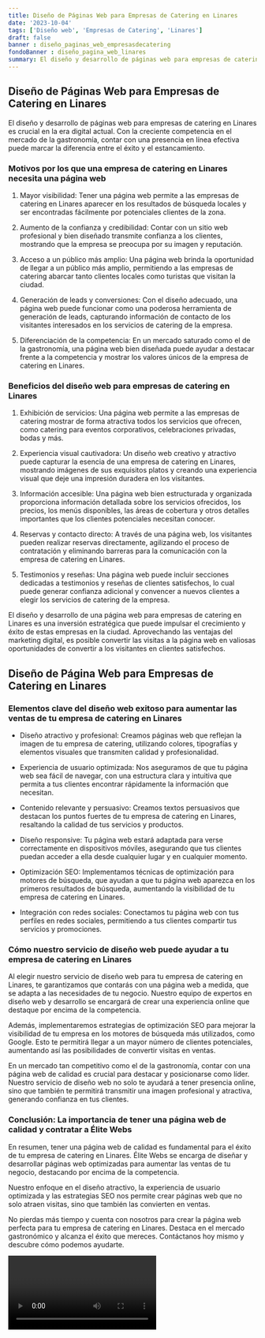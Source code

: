 ```yaml
---
title: Diseño de Páginas Web para Empresas de Catering en Linares
date: '2023-10-04'
tags: ['Diseño web', 'Empresas de Catering', 'Linares']
draft: false
banner : diseño_paginas_web_empresasdecatering
fondoBanner : diseño_pagina_web_linares
summary: El diseño y desarrollo de páginas web para empresas de catering en Linares es crucial en la era digital actual. Con la creciente competencia en el mercado de la gastronomía, contar con una presencia en línea efectiva puede marcar la diferencia entre el éxito y el estancamiento.
---
```


## Diseño de Páginas Web para Empresas de Catering en Linares

El diseño y desarrollo de páginas web para empresas de catering en Linares es crucial en la era digital actual. Con la creciente competencia en el mercado de la gastronomía, contar con una presencia en línea efectiva puede marcar la diferencia entre el éxito y el estancamiento.

### Motivos por los que una empresa de catering en Linares necesita una página web
1. Mayor visibilidad: Tener una página web permite a las empresas de catering en Linares aparecer en los resultados de búsqueda locales y ser encontradas fácilmente por potenciales clientes de la zona.

2. Aumento de la confianza y credibilidad: Contar con un sitio web profesional y bien diseñado transmite confianza a los clientes, mostrando que la empresa se preocupa por su imagen y reputación.

3. Acceso a un público más amplio: Una página web brinda la oportunidad de llegar a un público más amplio, permitiendo a las empresas de catering abarcar tanto clientes locales como turistas que visitan la ciudad.

4. Generación de leads y conversiones: Con el diseño adecuado, una página web puede funcionar como una poderosa herramienta de generación de leads, capturando información de contacto de los visitantes interesados en los servicios de catering de la empresa.

5. Diferenciación de la competencia: En un mercado saturado como el de la gastronomía, una página web bien diseñada puede ayudar a destacar frente a la competencia y mostrar los valores únicos de la empresa de catering en Linares.

### Beneficios del diseño web para empresas de catering en Linares
1. Exhibición de servicios: Una página web permite a las empresas de catering mostrar de forma atractiva todos los servicios que ofrecen, como catering para eventos corporativos, celebraciones privadas, bodas y más.

2. Experiencia visual cautivadora: Un diseño web creativo y atractivo puede capturar la esencia de una empresa de catering en Linares, mostrando imágenes de sus exquisitos platos y creando una experiencia visual que deje una impresión duradera en los visitantes.

3. Información accesible: Una página web bien estructurada y organizada proporciona información detallada sobre los servicios ofrecidos, los precios, los menús disponibles, las áreas de cobertura y otros detalles importantes que los clientes potenciales necesitan conocer.

4. Reservas y contacto directo: A través de una página web, los visitantes pueden realizar reservas directamente, agilizando el proceso de contratación y eliminando barreras para la comunicación con la empresa de catering en Linares.

5. Testimonios y reseñas: Una página web puede incluir secciones dedicadas a testimonios y reseñas de clientes satisfechos, lo cual puede generar confianza adicional y convencer a nuevos clientes a elegir los servicios de catering de la empresa.

El diseño y desarrollo de una página web para empresas de catering en Linares es una inversión estratégica que puede impulsar el crecimiento y éxito de estas empresas en la ciudad. Aprovechando las ventajas del marketing digital, es posible convertir las visitas a la página web en valiosas oportunidades de convertir a los visitantes en clientes satisfechos.

<GifSeo />

<Cta />

## Diseño de Página Web para Empresas de Catering en Linares
### Elementos clave del diseño web exitoso para aumentar las ventas de tu empresa de catering en Linares

- Diseño atractivo y profesional: Creamos páginas web que reflejan la imagen de tu empresa de catering, utilizando colores, tipografías y elementos visuales que transmiten calidad y profesionalidad.

- Experiencia de usuario optimizada: Nos aseguramos de que tu página web sea fácil de navegar, con una estructura clara y intuitiva que permita a tus clientes encontrar rápidamente la información que necesitan. 

- Contenido relevante y persuasivo: Creamos textos persuasivos que destacan los puntos fuertes de tu empresa de catering en Linares, resaltando la calidad de tus servicios y productos. 

- Diseño responsive: Tu página web estará adaptada para verse correctamente en dispositivos móviles, asegurando que tus clientes puedan acceder a ella desde cualquier lugar y en cualquier momento.

- Optimización SEO: Implementamos técnicas de optimización para motores de búsqueda, que ayudan a que tu página web aparezca en los primeros resultados de búsqueda, aumentando la visibilidad de tu empresa de catering en Linares.

- Integración con redes sociales: Conectamos tu página web con tus perfiles en redes sociales, permitiendo a tus clientes compartir tus servicios y promociones.

### Cómo nuestro servicio de diseño web puede ayudar a tu empresa de catering en Linares

Al elegir nuestro servicio de diseño web para tu empresa de catering en Linares, te garantizamos que contarás con una página web a medida, que se adapta a las necesidades de tu negocio. Nuestro equipo de expertos en diseño web y desarrollo se encargará de crear una experiencia online que destaque por encima de la competencia.

Además, implementaremos estrategias de optimización SEO para mejorar la visibilidad de tu empresa en los motores de búsqueda más utilizados, como Google. Esto te permitirá llegar a un mayor número de clientes potenciales, aumentando así las posibilidades de convertir visitas en ventas.

En un mercado tan competitivo como el de la gastronomía, contar con una página web de calidad es crucial para destacar y posicionarse como líder. Nuestro servicio de diseño web no solo te ayudará a tener presencia online, sino que también te permitirá transmitir una imagen profesional y atractiva, generando confianza en tus clientes.

### Conclusión: La importancia de tener una página web de calidad y contratar a Élite Webs

En resumen, tener una página web de calidad es fundamental para el éxito de tu empresa de catering en Linares. Élite Webs se encarga de diseñar y desarrollar páginas web optimizadas para aumentar las ventas de tu negocio, destacando por encima de la competencia.

Nuestro enfoque en el diseño atractivo, la experiencia de usuario optimizada y las estrategias SEO nos permite crear páginas web que no solo atraen visitas, sino que también las convierten en ventas.

No pierdas más tiempo y cuenta con nosotros para crear la página web perfecta para tu empresa de catering en Linares. Destaca en el mercado gastronómico y alcanza el éxito que mereces. Contáctanos hoy mismo y descubre cómo podemos ayudarte.

<Video />

<CtaBot job='Empresas de Catering' city='Linares'/>

<Gmaps query='Linares+españa+maps' />